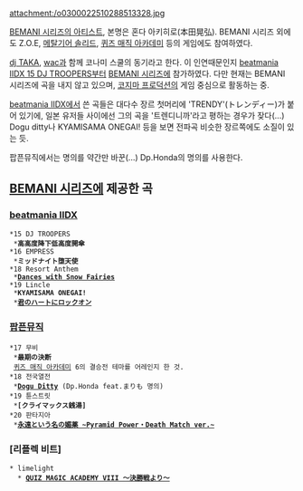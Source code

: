 attachment:/o0300022510288513328.jpg

[[BEMANI 시리즈의 아티스트]], 본명은 혼다 아키히로(本田晃弘).
BEMANI 시리즈 외에도 Z.O.E, [[메탈기어 솔리드]], [[퀴즈 매직 아카데미]] 등의 게임에도 참여하였다.

[[dj TAKA]], [[wac]]과 함께 코나미 스쿨의 동기라고 한다. 이 인연때문인지 [[beatmania IIDX 15 DJ TROOPERS]]부터 [[BEMANI 시리즈]]에 참가하였다. 다만 현재는 BEMANI 시리즈에 곡을 내지 않고 있으며, [[코지마 프로덕션]]의 게임 중심으로 활동하는 중.

[[beatmania IIDX]]에서 쓴 곡들은 대다수 장르 첫머리에 'TRENDY'(トレンディー)가 붙어 있기에, 일본 유저들 사이에선 그의 곡을 '트렌디니까'라고 평하는 경우가 잦다(...) Dogu ditty나 KYAMISAMA ONEGAI! 등을 보면 전파곡 비슷한 장르쪽에도 소질이 있는 듯.

팝픈뮤직에서는 명의를 약간만 바꾼(...) Dp.Honda의 명의를 사용한다.

== [[BEMANI 시리즈]]에 제공한 곡 ==
=== [[beatmania IIDX]] ===
 *15 DJ TROOPERS
  *'''高高度降下低高度開傘'''
 *16 EMPRESS
  *'''ミッドナイト堕天使'''
 *18 Resort Anthem
  *'''[[Dances with Snow Fairies]]'''
 *19 Lincle
  *'''KYAMISAMA ONEGAI!'''
  *'''[[君のハートにロックオン]]'''

=== [[팝픈뮤직]] ===
 *17 무비
  *'''最期の決断''' 
  [[퀴즈 매직 아카데미]] 6의 결승전 테마를 어레인지 한 것.
 *18 전국열전
  *'''[[Dogu Ditty]]''' (Dp.Honda feat.まりも 명의)
 *19 튠스트릿
  *'''[クライマックス銭湯]'''
 *20 판타지아
  *'''[[永遠という名の媚薬|永遠という名の媚薬 ~Pyramid Power・Death Match ver.~]]'''

=== [리플렉 비트] ===
 * limelight
   * '''[[QUIZ MAGIC ACADEMY VIII ～決勝戦より～]]'''
